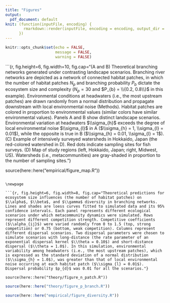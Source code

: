```yaml
---
title: "Figures"
output:
  pdf_document: default
knit: (function(inputFile, encoding) {
        rmarkdown::render(inputFile, encoding = encoding, output_dir = "document_output")
      })
---
```


```r

knitr::opts_chunk$set(echo = FALSE,
                      message = FALSE,
                      warning = FALSE)

```

```{r, fig.height=6, fig.width=10, fig.cap="(A and B) Theoretical branching networks generated under contrasting landscape scenarios. Branching river networks are depicted as a network of connected habitat patches, in which the number of habitat patches $N_p$ and branching probability $P_{b}$ dictate the ecosystem size and complexity ($N_p = 30$ and $P_{b} = \\{0.2, 0.8\\}$ in this example). Environmental conditions at headwaters (i.e., the most upstream patches) are drawn randomly from a normal distribution and propagate downstream with local environmental noise (Methods). Habitat patches are colored in proportion to environmental values (similar colors have similar environmental values). Panels A and B show distinct landscape scenarios. Environmental variation at headwaters $\\sigma_{h}$ exceeds the degree of local environmental noise $\\sigma_{l}$ in A ($\\sigma_{h} = 1, \\sigma_{l} = 0.01$), while the opposite is true in B ($\\sigma_{h} = 0.01, \\sigma_{l} = 1$). (C) Example of intensively surveyed watersheds in Hokkaido, Japan (the red-colored watershed in D). Red dots indicate sampling sites for fish surveys. (D) Map of study regions (left, Hokkaido, Japan; right, Midwest, US). Watersheds (i.e., metacommunities) are gray-shaded in proportion to the number of sampling sites."}

source(here::here("empirical/figure_map.R"))

```

\newpage

```{r, fig.height=6, fig.width=8, fig.cap="Theoretical predictions for ecosystem size influences (the number of habitat patches) on $\\alpha$, $\\beta$, and $\\gamma$ diversity in branching networks. Lines and shades are loess curves fitted to simulated data and its 95% confidence intervals. Each panel represents different ecological scenarios under which metacommunity dynamics were simulated. Rows represent different competition strength. Competitive coefficients ($\\alpha_{ij}$) were varied randomly from 0 to 1.5 (top, strong competition) or 0.75 (bottom, weak competition). Columns represent different dispersal scenarios. Two dispersal parameters were chosen to simulate scenarios with long-distance (the rate parameter of an exponential dispersal kernel $\\theta = 0.10$) and short-distance dispersal ($\\theta = 1.0$). In this simulation, environmental variability among headwaters (i.e., the most upstream patches), which is expressed as the standard deviation of a normal distribution ($\\sigma_{h} = 1.0$), was greater than that of local environmental noise occurring at each habitat patch ($\\sigma_{l} = 0.01$). Dispersal probability $p_{d}$ was 0.01 for all the scenarios."}

source(here::here("theory/figure_n_patch.R"))
```

\newpage

```r

source(here::here("theory/figure_p_branch.R"))
```

\newpage

```r

source(here::here("empirical/figure_diversity.R"))
```

